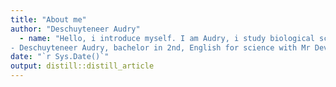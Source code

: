 ```yaml
---
title: "About me"
author: "Deschuyteneer Audry"
  - name: "Hello, i introduce myself. I am Audry, i study biological sciences at UMONS. I play volleyball in provincial 2.
- Deschuyteneer Audry, bachelor in 2nd, English for science with Mr Devillez." 
date: "`r Sys.Date()`"
output: distill::distill_article
---
```


